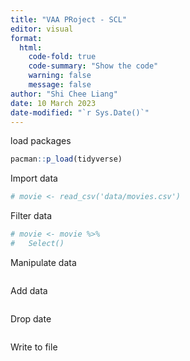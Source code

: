 ```yaml
---
title: "VAA PRoject - SCL"
editor: visual
format:
  html:
    code-fold: true
    code-summary: "Show the code"
    warning: false
    message: false
author: "Shi Chee Liang"
date: 10 March 2023
date-modified: "`r Sys.Date()`"
---
```


load packages

```r
pacman::p_load(tidyverse)
```

Import data

```r
# movie <- read_csv('data/movies.csv')
```

Filter data

```r
# movie <- movie %>%
#   Select()
```

Manipulate data

```r

```

Add data

```r

```

Drop date

```r

```

Write to file

```r

```
